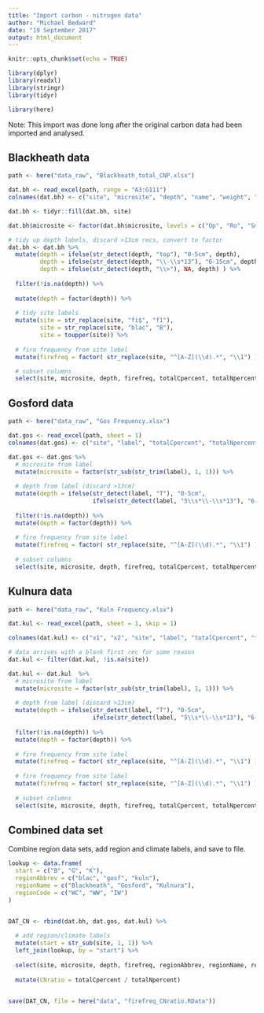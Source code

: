 ```yaml
---
title: "Import carbon - nitrogen data"
author: "Michael Bedward"
date: "19 September 2017"
output: html_document
---
```


```r
knitr::opts_chunk$set(echo = TRUE)

library(dplyr)
library(readxl)
library(stringr)
library(tidyr)

library(here)

```


Note: This import was done long after the original carbon data had been imported and analysed. 

## Blackheath data

```r

path <- here("data_raw", "Blackheath_total_CNP.xlsx")

dat.bh <- read_excel(path, range = "A3:G111")
colnames(dat.bh) <- c("site", "microsite", "depth", "name", "weight", "totalNpercent", "totalCpercent")

dat.bh <- tidyr::fill(dat.bh, site)

dat.bh$microsite <- factor(dat.bh$microsite, levels = c("Op", "Ro", "Sm"), labels = c("O", "R", "S"))

# tidy up depth labels, discard >13cm recs, convert to factor
dat.bh <- dat.bh %>%
  mutate(depth = ifelse(str_detect(depth, "top"), "0-5cm", depth),
         depth = ifelse(str_detect(depth, "\\-\\s*13"), "6-15cm", depth),
         depth = ifelse(str_detect(depth, "\\>"), NA, depth) ) %>%
  
  filter(!is.na(depth)) %>%
  
  mutate(depth = factor(depth)) %>%
  
  # tidy site labels
  mutate(site = str_replace(site, "fi$", "f1"),
         site = str_replace(site, "blac", "B"),
         site = toupper(site)) %>%
  
  # fire frequency from site label
  mutate(firefreq = factor( str_replace(site, "^[A-Z](\\d).*", "\\1") )) %>%

  # subset columns
  select(site, microsite, depth, firefreq, totalCpercent, totalNpercent)


```


## Gosford data

```r

path <- here("data_raw", "Gos Frequency.xlsx")

dat.gos <- read_excel(path, sheet = 1)
colnames(dat.gos) <- c("site", "label", "totalCpercent", "totalNpercent")

dat.gos <- dat.gos %>%
  # microsite from label
  mutate(microsite = factor(str_sub(str_trim(label), 1, 1))) %>%
  
  # depth from label (discard >13cm)
  mutate(depth = ifelse(str_detect(label, "T"), "0-5cm", 
                        ifelse(str_detect(label, "5\\s*\\-\\s*13"), "6-15cm", NA))) %>%
  
  filter(!is.na(depth)) %>%
  mutate(depth = factor(depth)) %>%
  
  # fire frequency from site label
  mutate(firefreq = factor( str_replace(site, "^[A-Z](\\d).*", "\\1") )) %>%
  
  # subset columns
  select(site, microsite, depth, firefreq, totalCpercent, totalNpercent)


```



## Kulnura data

```r

path <- here("data_raw", "Kuln Frequency.xlsx")

dat.kul <- read_excel(path, sheet = 1, skip = 1)

colnames(dat.kul) <- c("x1", "x2", "site", "label", "totalCpercent", "totalNpercent", "x4", "x5", "x6")

# data arrives with a blank first rec for some reason
dat.kul <- filter(dat.kul, !is.na(site))

dat.kul <- dat.kul  %>%
  # microsite from label
  mutate(microsite = factor(str_sub(str_trim(label), 1, 1))) %>%
  
  # depth from label (discard >13cm)
  mutate(depth = ifelse(str_detect(label, "T"), "0-5cm", 
                        ifelse(str_detect(label, "5\\s*\\-\\s*13"), "6-15cm", NA))) %>%
  
  filter(!is.na(depth)) %>%
  mutate(depth = factor(depth)) %>%
  
  # fire frequency from site label
  mutate(firefreq = factor( str_replace(site, "^[A-Z](\\d).*", "\\1") )) %>%
  
  # fire frequency from site label
  mutate(firefreq = factor( str_replace(site, "^[A-Z](\\d).*", "\\1") )) %>%
  
  # subset columns
  select(site, microsite, depth, firefreq, totalCpercent, totalNpercent)


```



## Combined data set

Combine region data sets, add region and climate labels, and save to file.

```r

lookup <- data.frame(
  start = c("B", "G", "K"),
  regionAbbrev = c("blac", "gosf", "kuln"),
  regionName = c("Blackheath", "Gosford", "Kulnura"),
  regionCode = c("WC", "WW", "IW")
)


DAT_CN <- rbind(dat.bh, dat.gos, dat.kul) %>%
  
  # add region/climate labels
  mutate(start = str_sub(site, 1, 1)) %>%
  left_join(lookup, by = "start") %>%
  
  select(site, microsite, depth, firefreq, regionAbbrev, regionName, regionCode, totalCpercent, totalNpercent) %>%
  
  mutate(CNratio = totalCpercent / totalNpercent)


save(DAT_CN, file = here("data", "firefreq_CNratio.RData"))

```

